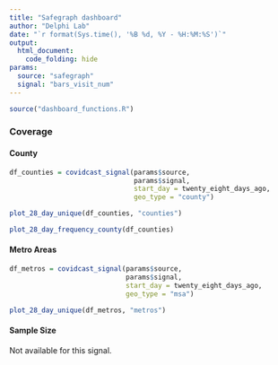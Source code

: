 ```yaml
---
title: "Safegraph dashboard"
author: "Delphi Lab"
date: "`r format(Sys.time(), '%B %d, %Y - %H:%M:%S')`"
output:
  html_document:
    code_folding: hide
params:
  source: "safegraph"
  signal: "bars_visit_num"
---
```


```r
source("dashboard_functions.R")
```


### Coverage {.tabset}
#### County
```r
df_counties = covidcast_signal(params$source,
                               params$signal,
                               start_day = twenty_eight_days_ago,
                               geo_type = "county")
```

```r
plot_28_day_unique(df_counties, "counties")
```

```r
plot_28_day_frequency_county(df_counties)
```

#### Metro Areas

```r
df_metros = covidcast_signal(params$source,
                             params$signal,
                             start_day = twenty_eight_days_ago,
                             geo_type = "msa")
```

```r
plot_28_day_unique(df_metros, "metros")
```

#### Sample Size

Not available for this signal.